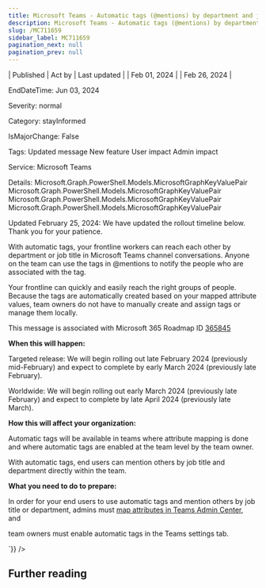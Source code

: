 ```yaml
---
title: Microsoft Teams - Automatic tags (@mentions) by department and job title
description: Microsoft Teams - Automatic tags (@mentions) by department and job title
slug: /MC711659
sidebar_label: MC711659
pagination_next: null
pagination_prev: null
---
```



| Published | Act by | Last updated |
| Feb 01, 2024 |  | Feb 26, 2024 |

EndDateTime: Jun 03, 2024

Severity: normal

Category: stayInformed

IsMajorChange: False

Tags: Updated message New feature User impact Admin impact

Service: Microsoft Teams

Details: Microsoft.Graph.PowerShell.Models.MicrosoftGraphKeyValuePair Microsoft.Graph.PowerShell.Models.MicrosoftGraphKeyValuePair Microsoft.Graph.PowerShell.Models.MicrosoftGraphKeyValuePair Microsoft.Graph.PowerShell.Models.MicrosoftGraphKeyValuePair

<div dangerouslySetInnerHTML={{__html:`
<p style="">Updated February 25, 2024: We have updated the rollout timeline below. Thank you for your patience.</p><p style="">With automatic tags, your frontline workers can reach each other by department or job title in Microsoft Teams channel conversations. Anyone on the team can use the tags in @mentions to notify the people who are associated with the tag.<br></p><p>Your frontline can quickly and easily reach the right groups of people. Because the tags are automatically created based on your mapped attribute values, team owners do not have to manually create and assign tags or manage them locally.</p>
<p>This message is associated with Microsoft 365 Roadmap ID <a href="https://www.microsoft.com/microsoft-365/roadmap?filters=&amp;searchterms=365845" target="_blank">365845</a></p>
<p><b>When this will happen:</b></p>

<p>Targeted release: We will begin rolling out late February 2024 (previously mid-February) and expect to complete by early March 2024 (previously late February).<br></p><p>Worldwide: We will begin rolling out early March 2024 (previously late February) and expect to complete by late April 2024 (previously late March).</p>

<p><b>How this will affect your organization:</b></p><p>Automatic tags will be available in teams where attribute mapping is done and where automatic tags are enabled at the team level by the team owner. 
</p><p>With automatic tags, end users can mention others by job title and department directly within the team.</p><p><b>What you need to do to prepare:</b></p><p>In order for your end users to use automatic tags and mention others by job title or department, admins must <a href="https://learn.microsoft.com/microsoft-365/frontline/set-up-targeted-communications?view=o365-worldwide" target="_blank">map attributes in Teams Admin Center</a>, and&nbsp;</p><p>team owners must enable automatic tags in the Teams settings tab.&nbsp;</p>
`}} />

## Further reading
